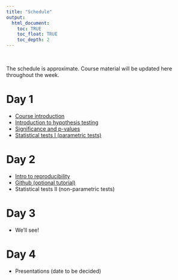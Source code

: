 ```yaml
---
title: "Schedule"
output:
  html_document:
    toc: TRUE
    toc_float: TRUE
    toc_depth: 2
---
```


\

The schedule is approximate.
Course material will be updated here throughout the week.

# Day 1

* [Course introduction](slides/day-01.html)
* [Introduction to hypothesis testing](slides/day-01.html#hypothesis)
* [Significance and p-values](slides/day-01.html#significance)
* [Statistical tests I (parametric tests)](slides/test-statistics.pdf)

# Day 2

* [Intro to reproducibility](slides/reproducibility.pdf)
* [Github (optional tutorial)](https://www.geo.uzh.ch/microsite/reproducible_research/post/rr-rstudio-git/)
* Statistical tests II (non-parametric tests)

# Day 3

* We'll see!

# Day 4

* Presentations (date to be decided)


